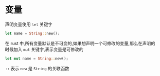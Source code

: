 # 变量
声明变量使用 `let` 关键字
```rust
let name = String::new();
```
在 rust 中,所有变量默认是不可变的,如果想声明一个可修改的变量,那么在声明的时候加入 `mut` 关键字,表示变量是可修改的
```rust
let mut name = String::new();
```
`::` 表示 `new` 是 `String` 的关联函数